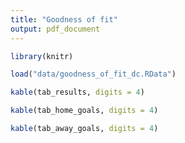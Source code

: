 ```yaml
---
title: "Goodness of fit"
output: pdf_document
---
```


```r
library(knitr)

load("data/goodness_of_fit_dc.RData")
```

```r
kable(tab_results, digits = 4)
```

```r
kable(tab_home_goals, digits = 4)
```

```r
kable(tab_away_goals, digits = 4)
```
